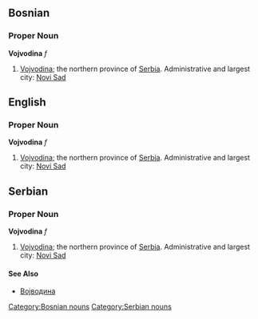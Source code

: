 ==Bosnian==
===Proper Noun===
'''Vojvodina''' ''f''
#[[Vojvodina]]; the northern province of [[Serbia]].  Administrative and largest city:  [[Novi Sad]]
[[Category:Bosnian nouns]]
==English==
===Proper Noun===
'''Vojvodina''' ''f''
#[[Vojvodina]]; the northern province of [[Serbia]].  Administrative and largest city:  [[Novi Sad]]
==Serbian==
===Proper Noun===
'''Vojvodina''' ''f''
#[[Vojvodina]]; the northern province of [[Serbia]].  Administrative and largest city:  [[Novi Sad]]
====See Also====
*[[Војводина]]
[[Category:Serbian nouns]]